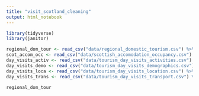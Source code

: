 ```yaml
---
title: "visit_scotland_cleaning"
output: html_notebook
---
```


```r
library(tidyverse)
library(janitor)
```

```r
regional_dom_tour <- read_csv("data/regional_domestic_tourism.csv") %>%  clean_names()
scot_accom_occ <- read_csv("data/scottish_accomodation_occupancy.csv") %>%  clean_names()
day_visits_activ <- read_csv("data/tourism_day_visits_activities.csv") %>%  clean_names()
day_visits_demo <- read_csv("data/tourism_day_visits_demographics.csv") %>%  clean_names()
day_visits_loca <- read_csv("data/tourism_day_visits_location.csv") %>%  clean_names()
day_visits_trans <- read_csv("data/tourism_day_visits_transport.csv") %>%  clean_names()
```

```r
regional_dom_tour
```

